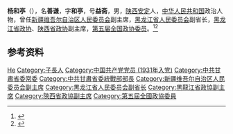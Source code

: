 '''杨和亭'''（{{bd|1910年||2003年|5月9日}}），名'''善谦'''，字'''和亭'''，号'''益斋'''，男，[[陕西|陕西]][[子长市|安定]]人，[[中华人民共和国|中华人民共和国]]政治人物，曾任[[新疆维吾尔自治区人民委员会|新疆维吾尔自治区人民委员会]]副主席，[[黑龙江省人民委员会|黑龙江省人民委员会]]副省长，[[黑龙江省政协|黑龙江省政协]]、[[陕西省政协|陕西省政协]]副主席，[[第五届全国政协委员|第五届全国政协委员]]。<ref>{{Cite web|title=杨和亭|url=http://www.sxlib.org.cn/dfzy/rwk/bqzfldr/yht/rwjj_19511/|accessdate=2020-07-20|work=陕甘宁边区红色记忆多媒体资源库|archive-date=2020-07-20|archive-url=https://web.archive.org/web/20200720144857/http://www.sxlib.org.cn/dfzy/rwk/bqzfldr/yht/rwjj_19511/|dead-url=no}}</ref><ref>{{Cite book|title=中共陕西历史简明辞典|author=中共陕西省委党史研究室编; 李彬, 王克荣主编; 姚文琦副主编|publisher=陕西人民出版社|year=2000|isbn=|location=西安|pages=}}</ref>

== 参考资料 ==
{{reflist}}

{{中国人物小作品}}

{{Authority control}}
{{DEFAULTSORT:Yang杨}}
[[Category:杨姓|He]]
[[Category:子長人|Category:子長人]]
[[Category:中国共产党党员_(1931年入党)|Category:中国共产党党员 (1931年入党)]]
[[Category:中共甘肅省委常委|Category:中共甘肅省委常委]]
[[Category:中共甘肅省委統戰部部長|Category:中共甘肅省委統戰部部長]]
[[Category:新疆维吾尔自治区人民委员会副主席|Category:新疆维吾尔自治区人民委员会副主席]]
[[Category:黑龙江省人民委员会副省长|Category:黑龙江省人民委员会副省长]]
[[Category:黑龍江省政協副主席|Category:黑龍江省政協副主席]]
[[Category:陝西省政協副主席|Category:陝西省政協副主席]]
[[Category:第五屆全國政協委員|Category:第五屆全國政協委員]]